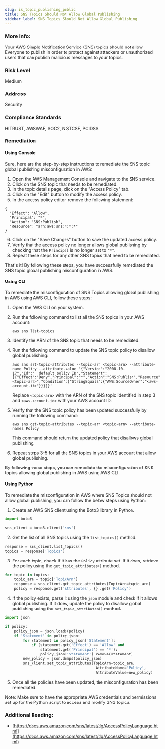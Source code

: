 ```yaml
---
slug: is_topic_publishing_public
title: SNS Topics Should Not Allow Global Publishing
sidebar_label: SNS Topics Should Not Allow Global Publishing
---
```


### More Info:

Your AWS Simple Notification Service (SNS) topics should not allow Everyone to publish in order to protect against attackers or unauthorized users that can publish malicious messages to your topics.

### Risk Level

Medium

### Address

Security

### Compliance Standards

HITRUST, AWSWAF, SOC2, NISTCSF, PCIDSS

### Remediation

#### Using Console

Sure, here are the step-by-step instructions to remediate the SNS topic global publishing misconfiguration in AWS:

1. Open the AWS Management Console and navigate to the SNS service.
2. Click on the SNS topic that needs to be remediated.
3. In the topic details page, click on the "Access Policy" tab.
4. Click on the "Edit" button to modify the access policy.
5. In the access policy editor, remove the following statement:

```
{
  "Effect": "Allow",
  "Principal": "*",
  "Action": "SNS:Publish",
  "Resource": "arn:aws:sns:*:*:*"
}
```

6. Click on the "Save Changes" button to save the updated access policy.
7. Verify that the access policy no longer allows global publishing by checking that the `Principal` is no longer set to `"*"`.
8. Repeat these steps for any other SNS topics that need to be remediated.

That's it! By following these steps, you have successfully remediated the SNS topic global publishing misconfiguration in AWS.

#### Using CLI

To remediate the misconfiguration of SNS Topics allowing global publishing in AWS using AWS CLI, follow these steps:

1. Open the AWS CLI on your system.

2. Run the following command to list all the SNS topics in your AWS account:

   ```
   aws sns list-topics
   ```

3. Identify the ARN of the SNS topic that needs to be remediated.

4. Run the following command to update the SNS topic policy to disallow global publishing:

   ```
   aws sns set-topic-attributes --topic-arn <topic-arn> --attribute-name Policy --attribute-value '{"Version":"2008-10-17","Id":"__default_policy_ID","Statement":[{"Effect":"Deny","Principal":"*","Action":"SNS:Publish","Resource":"<topic-arn>","Condition":{"StringEquals":{"AWS:SourceOwner":"<aws-account-id>"}}}]}'
   ```

   Replace `<topic-arn>` with the ARN of the SNS topic identified in step 3 and `<aws-account-id>` with your AWS account ID.

5. Verify that the SNS topic policy has been updated successfully by running the following command:

   ```
   aws sns get-topic-attributes --topic-arn <topic-arn> --attribute-names Policy
   ```

   This command should return the updated policy that disallows global publishing.

6. Repeat steps 3-5 for all the SNS topics in your AWS account that allow global publishing.

By following these steps, you can remediate the misconfiguration of SNS topics allowing global publishing in AWS using AWS CLI.

#### Using Python

To remediate the misconfiguration in AWS where SNS Topics should not allow global publishing, you can follow the below steps using Python:

1. Create an AWS SNS client using the Boto3 library in Python.

```python
import boto3

sns_client = boto3.client('sns')
```

2. Get the list of all SNS topics using the `list_topics()` method.

```python
response = sns_client.list_topics()
topics = response['Topics']
```

3. For each topic, check if it has the `Policy` attribute set. If it does, retrieve the policy using the `get_topic_attributes()` method.

```python
for topic in topics:
    topic_arn = topic['TopicArn']
    response = sns_client.get_topic_attributes(TopicArn=topic_arn)
    policy = response.get('Attributes', {}).get('Policy')
```

4. If the policy exists, parse it using the `json` module and check if it allows global publishing. If it does, update the policy to disallow global publishing using the `set_topic_attributes()` method.

```python
import json

if policy:
    policy_json = json.loads(policy)
    if 'Statement' in policy_json:
        for statement in policy_json['Statement']:
            if (statement.get('Effect') == 'Allow' and 
                statement.get('Principal') == '*'):
                policy_json['Statement'].remove(statement)
        new_policy = json.dumps(policy_json)
        sns_client.set_topic_attributes(TopicArn=topic_arn, 
                                         AttributeName='Policy', 
                                         AttributeValue=new_policy)
```

5. Once all the policies have been updated, the misconfiguration has been remediated.

Note: Make sure to have the appropriate AWS credentials and permissions set up for the Python script to access and modify SNS topics.

### Additional Reading:

- [https://docs.aws.amazon.com/sns/latest/dg/AccessPolicyLanguage.html](https://docs.aws.amazon.com/sns/latest/dg/AccessPolicyLanguage.html) 

